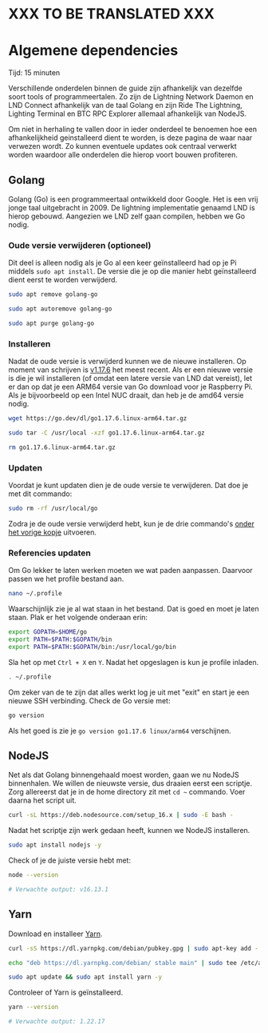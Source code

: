 
# XXX TO BE TRANSLATED XXX


# Algemene dependencies

<Callout emoji="&#x2139;">
	Tijd: 15 minuten
</Callout>

Verschillende onderdelen binnen de guide zijn afhankelijk van dezelfde soort tools of programmeertalen. Zo zijn de Lightning Network Daemon en LND Connect afhankelijk van de taal Golang en zijn Ride The Lightning, Lighting Terminal en BTC RPC Explorer allemaal afhankelijk van NodeJS.

Om niet in herhaling te vallen door in ieder onderdeel te benoemen hoe een afhankelijkheid geinstalleerd dient te worden, is deze pagina de waar naar verwezen wordt. Zo kunnen eventuele updates ook centraal verwerkt worden waardoor alle onderdelen die hierop voort bouwen profiteren.

## Golang

Golang \(Go\) is een programmeertaal ontwikkeld door Google. Het is een vrij jonge taal uitgebracht in 2009. De lightning implementatie genaamd LND is hierop gebouwd. Aangezien we LND zelf gaan compilen, hebben we Go nodig.

### Oude versie verwijderen \(optioneel\)

Dit deel is alleen nodig als je Go al een keer geïnstalleerd had op je Pi middels `sudo apt install`. De versie die je op die manier hebt geïnstalleerd dient eerst te worden verwijderd.

```bash
sudo apt remove golang-go
```

```bash
sudo apt autoremove golang-go
```

```bash
sudo apt purge golang-go
```

### Installeren

Nadat de oude versie is verwijderd kunnen we de nieuwe installeren. Op moment van schrijven is [v1.17.6](https://golang.org/dl) het meest recent. Als er een nieuwe versie is die je wil installeren \(of omdat een latere versie van LND dat vereist\), let er dan op dat je een ARM64 versie van Go download voor je Raspberry Pi. Als je bijvoorbeeld op een Intel NUC draait, dan heb je de amd64 versie nodig.

```bash
wget https://go.dev/dl/go1.17.6.linux-arm64.tar.gz
```

```bash
sudo tar -C /usr/local -xzf go1.17.6.linux-arm64.tar.gz
```

```bash
rm go1.17.6.linux-arm64.tar.gz
```

### Updaten

Voordat je kunt updaten dien je de oude versie te verwijderen. Dat doe je met dit commando:

```bash
sudo rm -rf /usr/local/go
```

Zodra je de oude versie verwijderd hebt, kun je de drie commando's [onder het vorige kopje](/raspberry-pi/common-dependencies) uitvoeren.

### Referencies updaten

Om Go lekker te laten werken moeten we wat paden aanpassen. Daarvoor passen we het profile bestand aan.

```bash
nano ~/.profile
```

Waarschijnlijk zie je al wat staan in het bestand. Dat is goed en moet je laten staan. Plak er het volgende onderaan erin:

```bash
export GOPATH=$HOME/go
export PATH=$PATH:$GOPATH/bin
export PATH=$PATH:$GOPATH/bin:/usr/local/go/bin
```

Sla het op met `Ctrl + X` en `Y`. Nadat het opgeslagen is kun je profile inladen.

```bash
. ~/.profile
```

Om zeker van de te zijn dat alles werkt log je uit met "exit" en start je een nieuwe SSH verbinding. Check de Go versie met:

```bash
go version
```

Als het goed is zie je `go version go1.17.6 linux/arm64` verschijnen.

## NodeJS

Net als dat Golang binnengehaald moest worden, gaan we nu NodeJS binnenhalen. We willen de nieuwste versie, dus draaien eerst een scriptje. Zorg allereerst dat je in de home directory zit met `cd ~` commando. Voer daarna het script uit.

```bash
curl -sL https://deb.nodesource.com/setup_16.x | sudo -E bash -
```

Nadat het scriptje zijn werk gedaan heeft, kunnen we NodeJS installeren.

```bash
sudo apt install nodejs -y
```

Check of je de juiste versie hebt met:

```bash
node --version

# Verwachte output: v16.13.1
```

## Yarn

Download en installeer [Yarn](https://classic.yarnpkg.com/en/docs/install).

```bash
curl -sS https://dl.yarnpkg.com/debian/pubkey.gpg | sudo apt-key add -

echo "deb https://dl.yarnpkg.com/debian/ stable main" | sudo tee /etc/apt/sources.list.d/yarn.list

sudo apt update && sudo apt install yarn -y
```

Controleer of Yarn is geïnstalleerd.

```bash
yarn --version

# Verwachte output: 1.22.17
```


